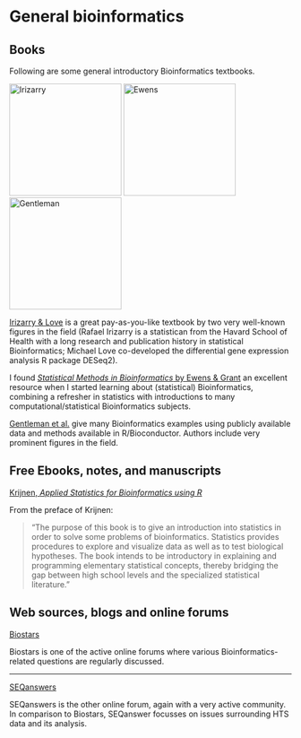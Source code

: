 # General bioinformatics

## Books
Following are some general introductory Bioinformatics textbooks.

[<img src="irizarry.jpg" alt="Irizarry" style="height: 200px;"/>](https://leanpub.com/dataanalysisforthelifesciences) [<img src="ewens.jpg" alt="Ewens" style="height: 200px;"/>](https://www.bookdepository.com/Statistical-Methods-in-Bioinformatics/9780387400822) [<img src="gentleman.jpg" alt="Gentleman" style="height: 200px;"/>](https://www.bookdepository.com/Bioinformatics-Computational-Biology-Solutions-Using-R-Bioconductor-Robert-Gentleman/9780387251462)

[Irizarry & Love](https://leanpub.com/dataanalysisforthelifesciences) is a great pay-as-you-like textbook by two very well-known figures in the field (Rafael Irizarry is a statistican from the Havard School of Health with a long research and publication history in statistical Bioinformatics; Michael Love co-developed the differential gene expression analysis R package DESeq2).

I found [*Statistical Methods in Bioinformatics* by Ewens & Grant](https://www.bookdepository.com/Statistical-Methods-in-Bioinformatics/9780387400822) an excellent resource when I started learning about (statistical) Bioinformatics, combining a refresher in statistics with introductions to many computational/statistical Bioinformatics subjects.

[Gentleman et al.](https://www.bookdepository.com/Bioinformatics-Computational-Biology-Solutions-Using-R-Bioconductor-Robert-Gentleman/9780387251462) give many Bioinformatics examples using publicly available data and methods available in R/Bioconductor. Authors include very prominent figures in the field.

## Free Ebooks, notes, and manuscripts

[Krijnen, *Applied Statistics for Bioinformatics using R*](ftp://cran.r-project.org/pub/R/doc/contrib/Krijnen-IntroBioInfStatistics.pdf)

From the preface of Krijnen:

> "The purpose of this book is to give an introduction into statistics in order to solve some problems of bioinformatics. Statistics provides procedures to explore and visualize data as well as to test biological hypotheses. The book intends to be introductory in explaining and programming elementary statistical concepts, thereby bridging the gap between high school levels and the specialized statistical literature."

## Web sources, blogs and online forums

[Biostars](https://www.biostars.org)

Biostars is one of the active online forums where various Bioinformatics-related questions are regularly discussed.

---

[SEQanswers](http://seqanswers.com)

SEQanswers is the other online forum, again with a very active community. In comparison to Biostars, SEQanswer focusses on issues surrounding HTS data and its analysis.
